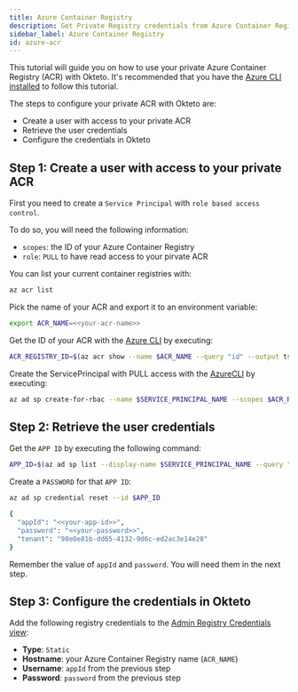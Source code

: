 ```yaml
---
title: Azure Container Registry
description: Get Private Registry credentials from Azure Container Registry 
sidebar_label: Azure Container Registry
id: azure-acr
---
```


This tutorial will guide you on how to use your private Azure Container Registry (ACR) with Okteto.
It's recommended that you have the [Azure CLI installed](https://learn.microsoft.com/en-us/cli/azure/) to follow this tutorial.

The steps to configure your private ACR with Okteto are: 

- Create a user with access to your private ACR
- Retrieve the user credentials
- Configure the credentials in Okteto

## Step 1: Create a user with access to your private ACR

First you need to create a `Service Principal` with `role based access control`.

To do so, you will need the following information: 

- `scopes`: the ID of your Azure Container Registry
- `role`: `PULL` to have read access to your pirvate ACR

You can list your current container registries with:

```bash
az acr list
```

Pick the name of your ACR and export it to an environment variable:

```bash
export ACR_NAME=<<your-acr-name>>
```

Get the ID of your ACR with the [Azure CLI](https://learn.microsoft.com/en-us/cli/azure/acr?view=azure-cli-latest#az-acr-show) by executing:

```bash
ACR_REGISTRY_ID=$(az acr show --name $ACR_NAME --query "id" --output tsv)
```

Create the ServicePrincipal with PULL access with the [AzureCLI](https://learn.microsoft.com/en-us/cli/azure/azure-cli-sp-tutorial-2#create-a-service-principal-containing-a-password) by executing:

```bash
az ad sp create-for-rbac --name $SERVICE_PRINCIPAL_NAME --scopes $ACR_REGISTRY_ID --role acrpull
```

## Step 2: Retrieve the user credentials

Get the `APP ID` by executing the following command:

```bash
APP_ID=$(az ad sp list --display-name $SERVICE_PRINCIPAL_NAME --query "[].appId" --output tsv)
```

Create a `PASSWORD` for that `APP ID`: 

```bash
az ad sp credential reset --id $APP_ID
```

```bash
{
  "appId": "<<your-app-id>>",
  "password": "<<your-password>>",
  "tenant": "98e0e81b-dd65-4132-9d6c-ed2ac3e14e28"
}
```

Remember the value of `appId` and `password`. You will need them in the next step.

## Step 3: Configure the credentials in Okteto

Add the following registry credentials to the [Admin Registry Credentials view](index.mdx#add-registry-credentials):

- **Type**: `Static`
- **Hostname**: your Azure Container Registry name (`ACR_NAME`)
- **Username**: `appId` from the previous step
- **Password**: `password` from the previous step
